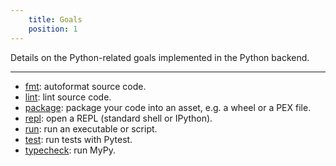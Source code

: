 ```yaml
---
    title: Goals
    position: 1
---
```


Details on the Python-related goals implemented in the Python backend.

---

* [fmt](doc:python-fmt-goal): autoformat source code.
* [lint](doc:python-lint-goal): lint source code.
* [package](doc:python-package-goal): package your code into an asset, e.g. a wheel or a PEX file.
* [repl](doc:python-repl-goal): open a REPL (standard shell or IPython).
* [run](doc:python-run-goal): run an executable or script.
* [test](doc:python-test-goal): run tests with Pytest.
* [typecheck](doc:python-typecheck-goal): run MyPy.